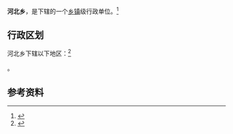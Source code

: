 {{中国乡级行政区|21/04/11/201/000}}

'''河北乡'''，是{{PRC admin/fullname|21/04/11/201/000|3}}下辖的一个[[乡镇|乡镇]]级行政单位。<ref>{{PRC admin/ref sgc|{{PRC admin/parent|21/04/11/201/000}}}}</ref>

== 行政区划 ==

河北乡下辖以下地区：<ref>{{PRC admin/ref sgc|21/04/11/201/000}}</ref>

{{PRC admin/children|21/04/11/201/000}}。

== 参考资料 ==

{{reflist}}

{{行政区划小作品}}
{{PRC admin/navcat|21/04/11/201/000}}